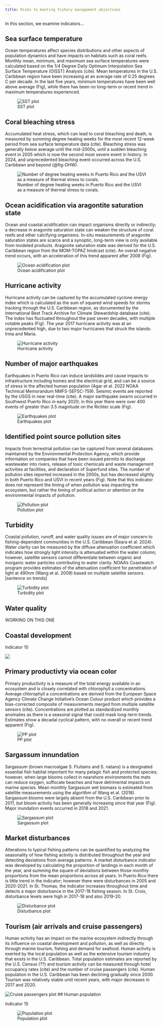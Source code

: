 ```yaml
---
title: Risks to meeting fishery management objectives
---
```


In this section, we examine indicators...

## Sea surface temperature

Ocean temperatures affect species distributions and other aspects of population dynamics and have impacts on habitats such as coral reefs. Monthly mean, minimum, and maximum sea surface temperatures were calculated based on the 1/4 Degree Daily Optimum Interpolation Sea Surface Temperature (OISST) Analysis (cite). Mean temperatures in the U.S. Caribbean region have been increasing at an average rate of 0.25 degrees C per decade. In the last five years, minimum temperatures have been well above average (Fig), while there has been no long-term or recent trend in maximum temperatures experienced.

![SST plot](/indicator_plots/Carib_SST_plot_final.png){#fig-SST fig-alt="a plot" fig-align="center"}

## Coral bleaching stress

Accumulated heat stress, which can lead to coral bleaching and death, is measured by summing degree heating weeks for the most recent 12-week period from sea surface temperature data (cite). Bleaching stress was generally below average until the mid-2000s, until a sudden bleaching event in 2005 which is now the second most severe event in history. In 2024, and unprecedented bleaching event occurred across the U.S. Caribbean and beyond (@fig-DHW).

![Number of degree heating weeks in Puerto Rico and the USVI as a measure of thermal stress to corals.](/indicator_plots/DegreeHeatingWeeks_plot_final.png){#fig-DHW fig-alt="A time series plot" fig-align="center"}

## Ocean acidification via aragontite saturation state

Ocean and coastal acidification can impact organisms directly or indirectly; a decrease in aragonite saturation state can weaken the structure of coral reefs and other calcifying organisms. In-situ measurements of aragonite saturation states are scarce and a synoptic, long-term view is only available from modeled products. Aragonite saturation state was derived for the U.S. Caribbean region from the MOM-TOPAZ hindcast (cite). An overall negative trend occurs, with an acceleration of this trend apparent after 2008 (Fig).

![Ocean acidification plot](/indicator_plots/OA_plot_final.png){fig-alt="a plot" fig-align="center"}

## Hurricane activity

Hurricane activity can be captured by the accumulated cyclone energy index which is calculated as the sum of squared wind speeds for storms tracking through the U.S. Caribbean region, as documented by the International Best Track Archive for Climate Stewardship database (cite). The index has fluctuated throughout the past seven decades, with multiple notable peaks (Fig). The year 2017 hurricane activity was at an unprecedented high, due to two major hurricanes that struck the islands: Irma and Maria.

![Hurricane activity](/indicator_plots/ACEindex_plot_final.png){fig-alt="a plot" fig-align="center"}

## Number of major earthquakes

Earthquakes in Puerto Rico can induce landslides and cause impacts to infrastructure including homes and the electrical grid, and can be a source of stress in the affected human population (Agar et al. 2022 NOAA Technical Memorandum NMFS-SEFSC-759). Seismic events are reported by the USGS in near real-time (cite). A major earthquake swarm occurred in Southwest Puerto Rico in early 2020; in this year there were over 400 events of greater than 3.5 magnitude on the Richter scale (Fig).

![Earthquakes plot](/indicator_plots/earthquakes_plot_final.png){fig-alt="a plot" fig-align="center"}

## Identified point source pollution sites

Impacts from terrestrial pollution can be captured from several databases maintained by the Environmental Protection Agency, which provide information on companies that have been issued permits to discharge wastewater into rivers, release of toxic chemicals and waste management activities at facilities, and declaration of Superfund sites. The number of pollution sites reported increased in the 2000s, but has decreased slightly in both Puerto Rico and USVI in recent years (Fig). Note that this indicator does not represent the timing of when pollution was impacting the ecosystem, but rather the timing of political action or attention on the environmental impacts of pollution.

![Pollution plot](/indicator_plots/pollution_plot_final.png){fig-alt="a plot" fig-align="center"}

## Turbidity

Coastal pollution, runoff, and water quality issues are of major concern to fishing-dependent communities in the U.S. Caribbean (Seara et al. 2024). Water clarity can be measured by the diffuse attenuation coefficient which indicates how strongly light intensity is attenuated within the water column; however, satellite sensors cannot differentiate between organic and inorganic water particles contributing to water clarity. NOAA’s Coastwatch program provides estimates of the attenuation coefficient for penetration of light at 490nm (Wang et al. 2009) based on multiple satellite sensors. \[sentence on trends\]

![Turbidity plot](/indicator_plots/turbidity_plot_final.png){fig-alt="a plot" fig-align="center"}

## Water quality

WORKING ON THIS ONE

## Coastal development

Indicator 10

![](/indicator_plots/Land_Use_Land_Cover_2024.jpg){fig-alt="Plot showing a time series of an indicator"}

## Primary productivty via ocean color

Primary productivity is a measure of the total energy available in an ecosystem and is closely correlated with chlorophyll a concentrations. Average chlorophyll a concentrations are derived from the European Space Agency Climate Change Initiative’s Ocean Colour product which provides a bias-corrected composite of measurements merged from multiple satellite sensors (cite). Concentrations are plotted as standardized monthly anomalies as there is a seasonal signal that could mask long-term trends. Estimates show a decadal cyclical pattern, with no overall or recent trend apparent (Fig).

![PP plot](/indicator_plots/carib_Chl_plot_final.png){fig-alt="a plot" fig-align="center"}

## Sargassum innundation

Sargassum (brown macroalgae S. Fluitains and S. natans) is a designated essential fish habitat important for many pelagic fish and protected species; however, when large blooms collect in nearshore environments the mats can reduce oxygen, suffocate beaches and have detrimental impacts on marine species. Mean monthly Sargassum wet biomass is estimated from satellite measurements using the algorithm of Wang et al. (2018). Sargassum blooms were largely absent from the U.S. Caribbean prior to 2011, but bloom activity has been generally increasing since that year (Fig). Major inundation events occurred in 2018 and 2021.

![Sargassum plot](/indicator_plots/Sargassum_plot_final.png){fig-alt="a plot" fig-align="center"}

## Market disturbances

Alterations to typical fishing patterns can be quantified by analyzing the seasonality of how fishing activity is distributed throughout the year and detecting deviations from average patterns. A market disturbance indicator was developed by calculating the proportion of landings in each month of the year, and summing the square of deviations between those monthly proportions from the mean proportions across all years. In Puerto Rico there is little trend in the indicator; however there were disturbances in 2005 and 2020-2021. In St. Thomas, the indicator increases throughout time and detects a major disturbance in the 2017-18 fishing season. In St. Croix, disturbance levels were high in 2017-18 and also 2019-20.

![Disturbance plot](/indicator_plots/disturbance_plot_final.png){fig-alt="a plot" fig-align="center"}

## Tourism (air arrivals and cruise passengers)

Human activity has an impact on the marine ecosystem indirectly through its influence on coastal development and pollution, as well as directly through marine tourism, fishing and demand for seafood. Human activity is exerted by the local population as well as the extensive tourism industry that exists in the U.S. Caribbean. Total population estimates are reported by the U.S. Census (??) and tourism activity can be measured through hotel occupancy rates (cite) and the number of cruise passengers (cite). Human population in the U.S. Caribbean has been declining gradually since 2000. Tourism was relatively stable until recent years, with major decreases in 2017 and 2020.

![Cruise passengers plot](/indicator_plots/cruise_plot_final.png){fig-alt="A plot" fig-align="center"}
## Human population

Indicator 15

![Population plot](/indicator_plots/population_plot_final.png){fig-alt="A plot" fig-align="center"}



